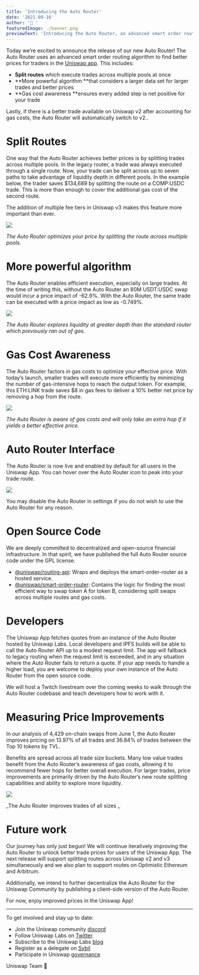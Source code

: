 ```yaml
---
title: 'Introducing the Auto Router'
date: '2021-09-16'
author: '🦄 '
featuredImage: ./banner.png
previewText: 'Introducing the Auto Router, an advanced smart order routing algorithm to find better prices for traders in the Uniswap app'
---
```


Today we’re excited to announce the release of our new Auto Router! The Auto Router uses an advanced smart order routing algorithm to find better prices for traders in the [Uniswap app](http://app.uniswap.org). This includes:

- **Split routes** which execute trades across multiple pools at once
- **More powerful algorithm **that considers a larger data set for larger trades and better prices
- **Gas cost awareness **ensures every added step is net positive for your trade

Lastly, if there is a better trade available on Uniswap v2 after accounting for gas costs, the Auto Router will automatically switch to v2..

# Split Routes

One way that the Auto Router achieves better prices is by splitting trades across multiple pools. In the legacy router, a trade was always executed through a single route. Now, your trade can be split across up to seven paths to take advantage of liquidity depth in different pools. In the example below, the trader saves \$134,689 by splitting the route on a COMP:USDC trade. This is more than enough to cover the additional gas cost of the second route.

The addition of multiple fee tiers in Uniswap v3 makes this feature more important than ever.

![](./split_routes.png)

_The Auto Router optimizes your price by splitting the route across multiple pools._

# More powerful algorithm

The Auto Router enables efficient execution, especially on large trades. At the time of writing this, without the Auto Router an 80M USDT:USDC swap would incur a price impact of -62.9%. With the Auto Router, the same trade can be executed with a price impact as low as -0.749%.

![](.//explore.png)

_The Auto Router explores liquidity at greater depth than the standard router which previously ran out of gas._

# Gas Cost Awareness

The Auto Router factors in gas costs to optimize your effective price. With today’s launch, smaller trades will execute more efficiently by minimizing the number of gas-intensive hops to reach the output token. For example, this ETH:LINK trade saves \$8 in gas fees to deliver a 10% better net price by removing a hop from the route.

![](./gas.png)

_The Auto Router is aware of gas costs and will only take an extra hop if it yields a better effective price._

# Auto Router Interface

The Auto Router is now live and enabled by default for all users in the Uniswap App. You can hover over the Auto Router icon to peak into your trade route.

![](./demo.gif)

You may disable the Auto Router in settings if you do not wish to use the Auto Router for any reason.

# Open Source Code

We are deeply committed to decentralized and open-source financial infrastructure. In that spirit, we have published the full Auto Router source code under the GPL license.

- [@uniswap/routing-api](https://github.com/Uniswap/routing-api): Wraps and deploys the smart-order-router as a hosted service.
- [@uniswap/smart-order-router](https://github.com/Uniswap/smart-order-router): Contains the logic for finding the most efficient way to swap token A for token B, considering split swaps across multiple routes and gas costs.

# Developers

The Uniswap App fetches quotes from an instance of the Auto Router hosted by Uniswap Labs. Local developers and IPFS builds will be able to call the Auto Router API up to a modest request limit. The app will fallback to legacy routing when the request limit is exceeded, and in any situation where the Auto Router fails to return a quote. If your app needs to handle a higher load, you are welcome to deploy your own instance of the Auto Router from the open source code.

We will host a Twitch livestream over the coming weeks to walk through the Auto Router codebase and teach developers how to work with it.

# Measuring Price Improvements

In our analysis of 4,429 on-chain swaps from June 1, the Auto Router improves pricing on 13.97% of all trades and 36.84% of trades between the Top 10 tokens by TVL.

Benefits are spread across all trade size buckets. Many low value trades benefit from the Auto Router’s awareness of gas costs, allowing it to recommend fewer hops for better overall execution. For larger trades, price improvements are primarily driven by the Auto Router’s new route splitting capabilities and ability to explore more liquidity.

![](./performance.png)

_The Auto Router improves trades of all sizes _

# Future work

Our journey has only just begun! We will continue iteratively improving the Auto Router to unlock better trade prices for users of the Uniswap App. The next release will support splitting routes across Uniswap v2 and v3 simultaneously and we also plan to support routes on Optimistic Ethereum and Arbitrum.

Additionally, we intend to further decentralize the Auto Router for the Uniswap Community by publishing a client-side version of the Auto Router.

For now, enjoy improved prices in the Uniswap App!

---

To get involved and stay up to date:

- Join the Uniswap community [discord](https://discord.com/invite/FCfyBSbCU5)
- Follow Uniswap Labs on [Twitter](https://twitter.com/Uniswap)
- Subscribe to the Uniswap Labs [blog](https://uniswap.org/rss.xml)
- Register as a delegate on [Sybil](https://sybil.org/#/delegates/uniswap)
- Participate in Uniswap [governance](https://gov.uniswap.org/)

Uniswap Team 🦄
